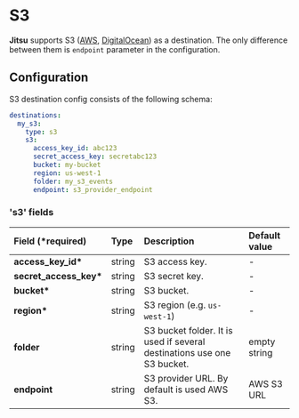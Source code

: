 # S3

**Jitsu** supports S3 \([AWS](https://aws.amazon.com/ru/s3/), [DigitalOcean](https://www.digitalocean.com/products/spaces/)\) as a destination. The only difference between them is `endpoint` parameter in the configuration.

## Configuration

S3 destination config consists of the following schema:

```yaml
destinations:
  my_s3:
    type: s3
    s3:
      access_key_id: abc123
      secret_access_key: secretabc123
      bucket: my-bucket
      region: us-west-1
      folder: my_s3_events
      endpoint: s3_provider_endpoint
```

### 's3' fields

| Field \(\*required\) | Type | Description | Default value |
| :--- | :--- | :--- | :--- |
| **access\_key\_id\*** | string | S3 access key. | - |
| **secret\_access\_key\*** | string | S3 secret key. | - |
| **bucket\*** | string | S3 bucket. | - |
| **region\*** | string | S3 region \(e.g. `us-west-1`\) | - |
| **folder** | string | S3 bucket folder. It is used if several destinations use one S3 bucket. | empty string |
| **endpoint** | string | S3 provider URL. By default is used AWS S3. | AWS S3 URL |

